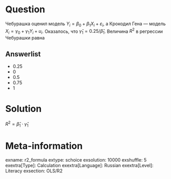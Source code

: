 Question
========
Чебурашка оценил модель $Y_i = \beta_0 + \beta_1 X_i + \varepsilon_i$, а Крокодил Гена — модель $X_i = \gamma_0 + \gamma_1 Y_i + u_i$.
Оказалось, что $\hat\gamma_1 = 0.25/\hat\beta_1$. Величина $R^2$ в регрессии Чебурашки равна

Answerlist
----------
* $0.25$
* $0$
* $0.5$
* $0.75$
* $1$


Solution
========
$R^2 = \hat\beta_1 \cdot \hat\gamma_1$

Meta-information
================
exname: r2_formula
extype: schoice
exsolution: 10000
exshuffle: 5
exextra[Type]: Calculation
exextra[Language]: Russian
exextra[Level]: Literacy
exsection: OLS/R2